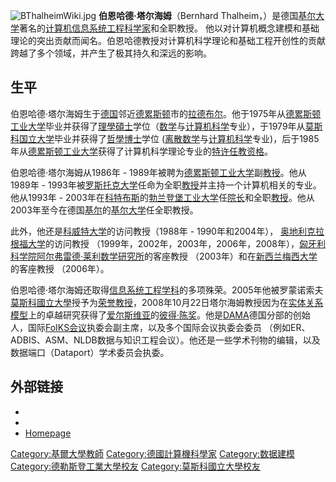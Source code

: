 {{unreferenced|time=2012-03-10T04:09:47+00:00}}
[[File:BThalheimWiki.jpg|thumb]]
'''伯恩哈德·塔尔海姆'''（Bernhard Thalheim，{{bd|1952年||}}）是德国[[基尔大学|基尔大学]]著名的[[计算机信息系统工程科学家|计算机信息系统工程科学家]]和全职教授。 他以对计算机概念建模和基础理论的突出贡献而闻名。伯恩哈德教授对计算机科学理论和基础工程开创性的贡献跨越了多个领域，并产生了极其持久和深远的影响。

==生平==
伯恩哈德·塔尔海姆生于[[德国|德国]]邻近[[德累斯顿|德累斯顿]]市的[[拉德布尔|拉德布尔]]。他于1975年从[[德累斯顿工业大学|德累斯顿工业大学]]毕业并获得了[[理學碩士|理學碩士]]学位（[[数学|数学]]与[[计算机科学|计算机科学]]专业），于1979年从[[莫斯科国立大学|莫斯科国立大学]]毕业并获得了[[哲學博士|哲學博士]]学位 ([[离散数学|离散数学]]与[[计算机科学|计算机科学]]专业)，后于1985年从[[德累斯顿工业大学|德累斯顿工业大学]]获得了计算机科学理论专业的[[特许任教资格|特许任教资格]]。 

伯恩哈德·塔尔海姆从1986年 - 1989年被聘为[[德累斯顿工业大学|德累斯顿工业大学]]副[[教授|教授]]。他从1989年 - 1993年被[[罗斯托克大学|罗斯托克大学]]任命为全职[[教授|教授]]并主持一个计算机相关的专业。他从1993年 - 2003年在[[科特布斯|科特布斯]]的[[勃兰登堡工业大学|勃兰登堡工业大学]]任[[院长|院长]]和全职[[教授|教授]]。他从2003年至今在德国[[基尔|基尔]]的[[基尔大学|基尔大学]]任全职教授。

此外，他还是[[科威特大学|科威特大学]]的访问教授（1988年 - 1990年和2004年）， [[奥地利|奥地利]][[克拉根福大学|克拉根福大学]]的访问教授 （1999年，2002年，2003年，2006年，2008年），[[匈牙利科学院|匈牙利科学院]][[阿尔弗雷德·莱利数学研究所|阿尔弗雷德·莱利数学研究所]]的客座教授 （2003年）和在[[新西兰|新西兰]][[梅西大学|梅西大学]]的客座教授 （2006年）。

伯恩哈德·塔尔海姆还取得[[信息系统工程学科|信息系统工程学科]]的多项殊荣。2005年他被罗蒙诺索夫[[莫斯科國立大學|莫斯科國立大學]]授予为[[荣誉教授|荣誉教授]]，2008年10月22日塔尔海姆教授因为在[[实体关系模型|实体关系模型]]上的卓越研究获得了[[爱尔斯维亚|爱尔斯维亚]]的[[彼得·陈奖|彼得·陈奖]]。他是[[DAMA|DAMA]]德国分部的创始人，国际[[FoIKS会议|FoIKS会议]]执委会副主席，以及多个国际会议执委会委员 （例如ER、ADBIS、ASM、NLDB数据与知识工程会议）。他还是一些学术刊物的编辑，以及数据端口（Dataport）学术委员会执委。

==外部链接==
* {{MathGenealogy|name=Bernhard Thalheim}}
* {{DBLP|name=Bernhard Thalheim}}
* [http://www.is.informatik.uni-kiel.de/thalheim/indexeng.htm Homepage] {{Wayback|url=http://www.is.informatik.uni-kiel.de/thalheim/indexeng.htm |date=20190909214008 }}

{{Authority control}}
{{DEFAULTSORT:Thalheim, Bernhard}}
[[Category:基爾大學教師|Category:基爾大學教師]]
[[Category:德國計算機科學家|Category:德國計算機科學家]]
[[Category:数据建模|Category:数据建模]]
[[Category:德勒斯登工業大學校友|Category:德勒斯登工業大學校友]]
[[Category:莫斯科國立大學校友|Category:莫斯科國立大學校友]]